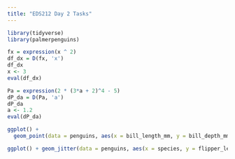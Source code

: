 ```yaml
---
title: "EDS212 Day 2 Tasks"
---
```


```r
library(tidyverse)
library(palmerpenguins)
```

```r
fx = expression(x ^ 2)
df_dx = D(fx, 'x')
df_dx
x <- 3
eval(df_dx)
```

```r
Pa = expression(2 * (3*a + 2)^4 - 5)
dP_da = D(Pa, 'a')
dP_da
a <- 1.2
eval(dP_da)
```

```r
ggplot() +
  geom_point(data = penguins, aes(x = bill_length_mm, y = bill_depth_mm, color = species))
```

```r
ggplot() + geom_jitter(data = penguins, aes(x = species, y = flipper_length_mm), color = "pink") + labs(x = "Species", y = "Flipper length (mm)", title = "Species Flipper Length") + theme_minimal()
```
